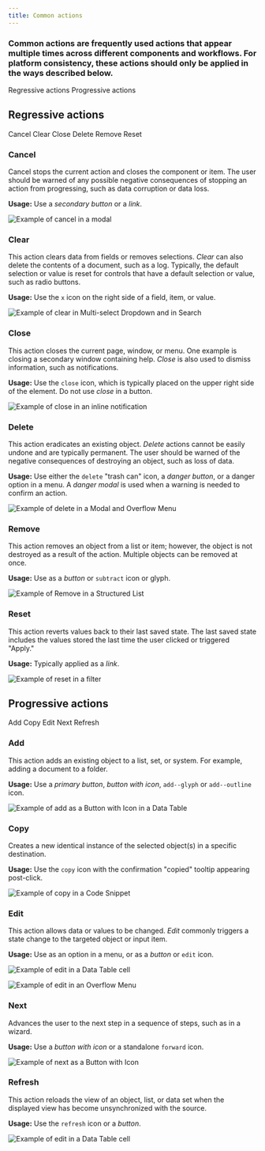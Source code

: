 ```yaml
---
title: Common actions
---
```


### Common actions are frequently used actions that appear multiple times across different components and workflows. For platform consistency, these actions should only be applied in the ways described below.

<AnchorLinks>

<AnchorLink>Regressive actions</AnchorLink>
<AnchorLink>Progressive actions</AnchorLink>

</AnchorLinks>


## Regressive actions

<AnchorLinks small>

<AnchorLink>Cancel</AnchorLink>
<AnchorLink>Clear</AnchorLink>
<AnchorLink>Close</AnchorLink>
<AnchorLink>Delete</AnchorLink>
<AnchorLink>Remove</AnchorLink>
<AnchorLink>Reset</AnchorLink>

</AnchorLinks>

### Cancel

Cancel stops the current action and closes the component or item. The user should be warned of any possible negative consequences of stopping an action from progressing, such as data corruption or data loss.

**Usage:** Use a _secondary button_ or a _link_.



![Example of cancel in a modal](images/common-action-1.png)



### Clear

This action clears data from fields or removes selections. _Clear_ can also delete the contents of a document, such as a log. Typically, the default selection or value is reset for controls that have a default selection or value, such as radio buttons.

**Usage:** Use the `x` icon on the right side of a field, item, or value.



![Example of clear in Multi-select Dropdown and in Search](images/common-action-2.png)



### Close

This action closes the current page, window, or menu. One example is closing a secondary window containing help. _Close_ is also used to dismiss information, such as notifications.

**Usage:** Use the `close` icon, which is typically placed on the upper right side of the element. Do not use _close_ in a button.



![Example of close in an inline notification](images/common-action-3.png)



### Delete

This action eradicates an existing object. _Delete_ actions cannot be easily undone and are typically permanent. The user should be warned of the negative consequences of destroying an object, such as loss of data.

**Usage:** Use either the `delete` "trash can" icon, a _danger button_, or a danger option in a menu. A _danger modal_ is used when a warning is needed to confirm an action.



![Example of delete in a Modal and Overflow Menu](images/common-action-4.png)



### Remove

This action removes an object from a list or item; however, the object is not destroyed as a result of the action. Multiple objects can be removed at once.

**Usage:** Use as a _button_ or `subtract` icon or glyph.



![Example of Remove in a Structured List](images/common-action-5.png)



### Reset

This action reverts values back to their last saved state. The last saved state includes the values stored the last time the user clicked or triggered "Apply."

**Usage:** Typically applied as a _link_.



![Example of reset in a filter](images/common-action-6.png)



## Progressive actions

<AnchorLinks small>

<AnchorLink>Add</AnchorLink>
<AnchorLink>Copy</AnchorLink>
<AnchorLink>Edit</AnchorLink>
<AnchorLink>Next</AnchorLink>
<AnchorLink>Refresh</AnchorLink>

</AnchorLinks>

### Add

This action adds an existing object to a list, set, or system. For example, adding a document to a folder.

**Usage:** Use a _primary button_, _button with icon_, `add--glyph` or `add--outline` icon.



![Example of add as a Button with Icon in a Data Table](images/common-action-7.png)



### Copy

Creates a new identical instance of the selected object(s) in a specific destination.

**Usage:** Use the `copy` icon with the confirmation "copied" tooltip appearing post-click.



![Example of copy in a Code Snippet](images/common-action-8.png)



### Edit

This action allows data or values to be changed. _Edit_ commonly triggers a state change to the targeted object or input item.

**Usage:** Use as an option in a menu, or as a _button_ or `edit` icon.



![Example of edit in a Data Table cell](images/common-action-9.png)





![Example of edit in an Overflow Menu](images/common-action-10.png)



### Next

Advances the user to the next step in a sequence of steps, such as in a wizard.

**Usage:** Use a _button with icon_ or a standalone `forward` icon.



![Example of next as a Button with Icon](images/common-action-11.png)



### Refresh

This action reloads the view of an object, list, or data set when the displayed view has become unsynchronized with the source.

**Usage:** Use the `refresh` icon or a _button_.



![Example of edit in a Data Table cell](images/common-action-12.png)


